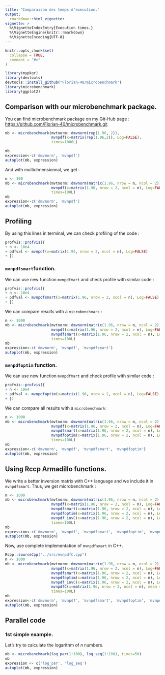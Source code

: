 ```yaml
---
title: "Comparaison des temps d'execution."
output: 
  rmarkdown::html_vignette: 
vignette: >
  %\VignetteIndexEntry{Execution times.}
  %\VignetteEngine{knitr::rmarkdown}
  %\VignetteEncoding{UTF-8}
---
```


```r
knitr::opts_chunk$set(
  collapse = TRUE,
  comment = "#>"
)
```

```r
library(mypkgr)
library(devtools)
devtools::install_github("Florian-40/microbenchmark")
library(microbenchmark)
library(ggplot2)
```

## Comparison with our microbenchmark package.

You can find microbenchmark package on my Git-Hub page : <https://github.com/Florian-40/microbenchmark.git>


```r
mb <- microbenchmark(mvtnorm::dmvnorm(rep(1.96, 2)),
                     mvnpdf(x=matrix(rep(1.96,2)), Log=FALSE),
                     times=1000L)

mb
expression<-c('dmvnorm', 'mvnpdf')
autoplot(mb, expression)
```

And with multidimensionnal, we get :
```r
n <- 100
mb <- microbenchmark(mvtnorm::dmvnorm(matrix(1.96, nrow = n, ncol = 2)),
                     mvnpdf(x=matrix(1.96, nrow = 2, ncol = n), Log=FALSE),
                     times=100L)
mb
expression<-c('dmvnorm', 'mvnpdf')
autoplot(mb, expression)
```


## Profiling

By using this lines in terminal, we can check profiling of the code : 
```r
profvis::profvis({
+ n <- 10e4
+ pdfval <- mvnpdf(x=matrix(1.96, nrow = 2, ncol = n), Log=FALSE)
+ })
```

### `mvnpdfsmart`function.

We can use new function `mvnpdfmart` and check profile with similar code : 
```r
profvis::profvis({
+ n <- 10e4
+ pdfval <- mvnpdfsmart(x=matrix(1.96, nrow = 2, ncol = n), Log=FALSE)
+ })
```

We can compare results with a `microbenchmark` :
```r
n <- 1000
mb <- microbenchmark(mvtnorm::dmvnorm(matrix(1.96, nrow = n, ncol = 2)),
                     mvnpdf(x=matrix(1.96, nrow = 2, ncol = n), Log=FALSE),
                     mvnpdfsmart(x=matrix(1.96, nrow = 2, ncol = n), Log=FALSE),
                     times=100L)
mb
expression<-c('dmvnorm', 'mvnpdf', 'mvnpdfsmart')
autoplot(mb, expression)
```

### `mvnpdfoptim` function. 

We can use new function `mvnpdfmart` and check profile with similar code : 
```r
profvis::profvis({
+ n <- 10e4
+ pdfval <- mvnpdfoptim(x=matrix(1.96, nrow = 2, ncol = n), Log=FALSE)
+ })
```

We can compare all results with a `microbenchmark`:
```r
n <- 1000
mb <- microbenchmark(mvtnorm::dmvnorm(matrix(1.96, nrow = n, ncol = 2)),
                     mvnpdf(x=matrix(1.96, nrow = 2, ncol = n), Log=FALSE),
                     mvnpdfsmart(x=matrix(1.96, nrow = 2, ncol = n), Log=FALSE),
                     mvnpdfoptim(x=matrix(1.96, nrow = 2, ncol = n), Log=FALSE),
                     times=100L)
mb
expression<-c('dmvnorm', 'mvnpdf', 'mvnpdfsmart', 'mvnpdfoptim')
autoplot(mb, expression)
```

## Using Rccp Armadillo functions. 

We write a better inversion matrix with C++ language and we include it in `mvnpdfsmart`. Thus, we get microbenchmark : 
```r
n <- 1000
mb <- microbenchmark(mvtnorm::dmvnorm(matrix(1.96, nrow = n, ncol = 2)),
                     mvnpdf(x=matrix(1.96, nrow = 2, ncol = n), Log=FALSE),
                     mvnpdfsmart(x=matrix(1.96, nrow = 2, ncol = n), Log=FALSE),
                     mvnpdfoptim(x=matrix(1.96, nrow = 2, ncol = n), Log=FALSE),
                     mvnpdf_invC(x=matrix(1.96, nrow = 2, ncol = n), Log=FALSE),
                     times=100L)
mb
expression<-c('dmvnorm', 'mvnpdf', 'mvnpdfsmart', 'mvnpdfoptim', 'mvnpdf_invC')
autoplot(mb, expression)
```

Now, use complete implementation of `mvnpdfsmart` in C++.


```r
Rcpp::sourceCpp("../src/mvnpdfC.cpp")
n <- 1000
mb <- microbenchmark(mvtnorm::dmvnorm(matrix(1.96, nrow = n, ncol = 2)),
                     mvnpdf(x=matrix(1.96, nrow = 2, ncol = n), Log=FALSE),
                     mvnpdfsmart(x=matrix(1.96, nrow = 2, ncol = n), Log=FALSE),
                     mvnpdfoptim(x=matrix(1.96, nrow = 2, ncol = n), Log=FALSE),
                     mvnpdf_invC(x=matrix(1.96, nrow = 2, ncol = n), Log=FALSE),
                     mvnpdfC(x=matrix(1.96, nrow = 2, ncol = n), mean = rep(0, 2), varcovM = diag(2), Log=FALSE),
                     times=100L)
mb
expression<-c('dmvnorm', 'mvnpdf', 'mvnpdfsmart', 'mvnpdfoptim', 'mvnpdf_invC', 'mvnpdfC')
autoplot(mb, expression)
```

## Parallel code

### 1st simple example. 

Let's try to calculate the logarithm of $n$ numbers. 

```r
mb <- microbenchmark(log_par(1:100), log_seq(1:100), times=50)
mb
expression <- c('log_par', 'log_seq')
autoplot(mb, expression)
```




